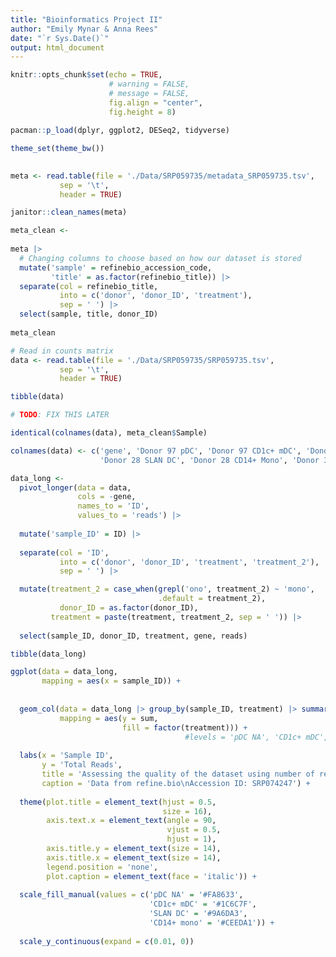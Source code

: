 ```yaml
---
title: "Bioinformatics Project II"
author: "Emily Mynar & Anna Rees"
date: "`r Sys.Date()`"
output: html_document
---
```


```r
knitr::opts_chunk$set(echo = TRUE,
                      # warning = FALSE,
                      # message = FALSE,
                      fig.align = "center",
                      fig.height = 8)

pacman::p_load(dplyr, ggplot2, DESeq2, tidyverse)

theme_set(theme_bw())
```

## 


```r

meta <- read.table(file = './Data/SRP059735/metadata_SRP059735.tsv',
           sep = '\t',
           header = TRUE)

janitor::clean_names(meta)
```



```r
meta_clean <-
  
meta |>
  # Changing columns to choose based on how our dataset is stored
  mutate('sample' = refinebio_accession_code,
         'title' = as.factor(refinebio_title)) |>
  separate(col = refinebio_title,
           into = c('donor', 'donor_ID', 'treatment'),
           sep = ' ') |>
  select(sample, title, donor_ID)
  
meta_clean
```
```r
# Read in counts matrix
data <- read.table(file = './Data/SRP059735/SRP059735.tsv',
           sep = '\t',
           header = TRUE)

tibble(data)
```
```r
# TODO: FIX THIS LATER

identical(colnames(data), meta_clean$Sample)

```

```r

colnames(data) <- c('gene', 'Donor 97 pDC', 'Donor 97 CD1c+ mDC', 'Donor 97 SLAN DC', 'Donor 97 CD14+ mono', 'Donor 28 pDC', 'Donor 28 CD1c+ mDC', 
                    'Donor 28 SLAN DC', 'Donor 28 CD14+ Mono', 'Donor 36 CD1c+ mDC', 'Donor 36 SLAN DC')

```

```r

data_long <-
  pivot_longer(data = data,
               cols = -gene,
               names_to = 'ID',
               values_to = 'reads') |>
  
  mutate('sample_ID' = ID) |>
  
  separate(col = 'ID',
           into = c('donor', 'donor_ID', 'treatment', 'treatment_2'),
           sep = ' ') |>

  mutate(treatment_2 = case_when(grepl('ono', treatment_2) ~ 'mono',
                                 .default = treatment_2),
           donor_ID = as.factor(donor_ID),
         treatment = paste(treatment, treatment_2, sep = ' ')) |>
  
  select(sample_ID, donor_ID, treatment, gene, reads)

tibble(data_long)

```
```r

ggplot(data = data_long,
       mapping = aes(x = sample_ID)) +
          
  
  geom_col(data = data_long |> group_by(sample_ID, treatment) |> summarize('sum' = sum(reads)),
           mapping = aes(y = sum,
                         fill = factor(treatment))) +
                                       #levels = 'pDC NA', 'CD1c+ mDC', 'SLAN DC', 'CD14+ mono'))) +
  
  labs(x = 'Sample ID',
       y = 'Total Reads',
       title = 'Assessing the quality of the dataset using number of reads',
       caption = 'Data from refine.bio\nAccession ID: SRP074247') +
  
  theme(plot.title = element_text(hjust = 0.5,
                                  size = 16),
        axis.text.x = element_text(angle = 90, 
                                   vjust = 0.5, 
                                   hjust = 1),
        axis.title.y = element_text(size = 14),
        axis.title.x = element_text(size = 14),
        legend.position = 'none',
        plot.caption = element_text(face = 'italic')) +
  
  scale_fill_manual(values = c('pDC NA' = '#FA8633',
                               'CD1c+ mDC' = '#1C6C7F',
                               'SLAN DC' = '#9A6DA3',
                               'CD14+ mono' = '#CEEDA1')) +
  
  scale_y_continuous(expand = c(0.01, 0))
```

